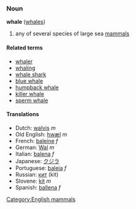 ===Noun===
'''whale''' ([[whales]])

# any of several species of large sea [[mammal]]s

====Related terms====
*[[whaler]]
*[[whaling]]
*[[whale shark]]
*[[blue whale]]
*[[humpback whale]]
*[[killer whale]]
*[[sperm whale]]

====Translations====
*Dutch: [[walvis]] ''m''
*Old English: [[hwæl]] ''m''
*French: [[baleine]] ''f''
*German: [[Wal]] ''m''
*Italian: [[balena]] ''f''
*Japanese: [[クジラ]]
*Portuguese: [[baleia]] ''f''
*Russian: [[кит]] (kit)
*Slovene: [[kit]] ''m''
*Spanish: [[ballena]] ''f''

[[Category:English mammals]]